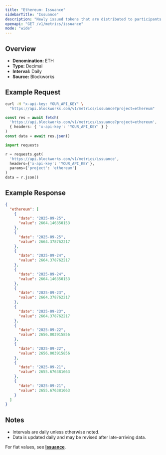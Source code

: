 ```yaml
---
title: "Ethereum: Issuance"
sidebarTitle: "Issuance"
description: "Newly issued tokens that are distributed to participants (such as validators, miners, or stakers) as compensation for participating in consensus."
openapi: "GET /v1/metrics/issuance"
mode: "wide"
---
```


## Overview

- **Denomination:** ETH
- **Type:** Decimal
- **Interval:** Daily
- **Source:** Blockworks

## Example Request

<CodeGroup>

```bash cURL
curl -H "x-api-key: YOUR_API_KEY" \
  "https://api.blockworks.com/v1/metrics/issuance?project=ethereum"
```

```typescript TypeScript
const res = await fetch(
  'https://api.blockworks.com/v1/metrics/issuance?project=ethereum',
  { headers: { 'x-api-key': 'YOUR_API_KEY' } }
)
const data = await res.json()
```

```python Python
import requests

r = requests.get(
  'https://api.blockworks.com/v1/metrics/issuance',
  headers={'x-api-key': 'YOUR_API_KEY'},
  params={'project': 'ethereum'}
)
data = r.json()
```

</CodeGroup>

## Example Response

```json
{
  "ethereum": [
    {
      "date": "2025-09-25",
      "value": 2664.146350153
    },
    {
      "date": "2025-09-25",
      "value": 2664.378762217
    },
    {
      "date": "2025-09-24",
      "value": 2664.378762217
    },
    {
      "date": "2025-09-24",
      "value": 2664.146350153
    },
    {
      "date": "2025-09-23",
      "value": 2664.378762217
    },
    {
      "date": "2025-09-23",
      "value": 2664.378762217
    },
    {
      "date": "2025-09-22",
      "value": 2656.003915856
    },
    {
      "date": "2025-09-22",
      "value": 2656.003915856
    },
    {
      "date": "2025-09-21",
      "value": 2655.676381663
    },
    {
      "date": "2025-09-21",
      "value": 2655.676381663
    }
  ]
}
```

## Notes
- Intervals are daily unless otherwise noted.
- Data is updated daily and may be revised after late-arriving data.

<Note>For fiat values, see **[Issuance](./issuance-usd)**.</Note>